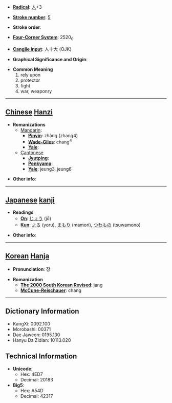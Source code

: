 * '''[[Wiktionary:Chinese radical index| Radical]]''': [[Wiktionary:Chinese radical index 人|人]]+3

* '''[[Wiktionary:Chinese total strokes index|Stroke number]]''': [[Wiktionary:Chinese total strokes index 5|5]]

* '''Stroke order''': 

* '''[[Wiktionary:Chinese four corner index|Four-Corner System]]''': 2520<sub>0</sub>

* '''[[Wiktionary:Chinese Cangjie index|Cangjie input]]''': 人十大 (OJK)

* '''Graphical Significance and Origin''': 

* '''Common Meaning'''
*#rely upon
*# protector
*# fight
*# war, weaponry


----

== [[Chinese]] [[Hanzi]] ==

* '''Romanizations'''
** [[Mandarin]]:
*** '''[[Pinyin]]''': zhàng (zhang4)
*** '''[[Wade-Giles]]''': chang<sup>4</sup>
*** '''[[Yale]]''': 
**[[Cantonese]]
***'''[[Jyutping]]''':
***'''[[Penkyamp]]''': 
***'''[[Yale]]''': jeung3, jeung6

* '''Other info''': 

----

== [[Japanese]] [[kanji]] ==

* '''Readings'''
** '''[[On]]''': [[じょう]] (jō)
** '''[[Kun]]''': [[よる]] (yoru), [[まもり]] (mamori), [[つわもの]] (tsuwamono)

* '''Other info''':  

----

== [[Korean]] [[Hanja]] ==

* '''Pronunciation''': 장

* '''Romanization'''
** '''[[The 2000 South Korean Revised Romanization|The 2000 South Korean Revised]]''': jang
** '''[[McCune-Reischauer]]''': chang

----

== Dictionary Information ==

* KangXi: 0092.100
* Morobashi: 00371
* Dae Jaweon: 0195.130
* Hanyu Da Zidian: 10113.020

== Technical Information ==

* '''Unicode''':
** Hex: 4ED7
** Decimal: 20183
* '''Big5''':
** Hex: A54D
** Decimal: 42317